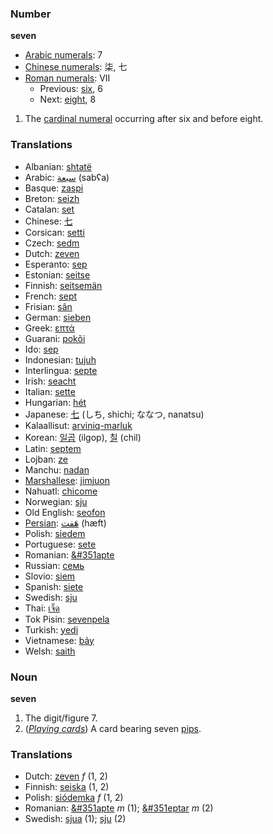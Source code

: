 === Number ===
'''seven'''
*[[w:Arabic Numerals|Arabic numerals]]: 7
*[[w:Chinese numerals|Chinese numerals]]: 柒, 七
*[[w:Roman numerals|Roman numerals]]: VII
**Previous: [[six]], 6
**Next: [[eight]], 8

# The [[cardinal numeral]] occurring after six and before eight.

=== Translations ===
*Albanian: [[shtatë]]
*Arabic: [[سبعة]] (sabʕa)
*Basque: [[zaspi]]
*Breton: [[seizh]]
*Catalan: [[set]]
*Chinese: [[七]]
*Corsican: [[setti]]
*Czech: [[sedm]]
*Dutch: [[zeven]]
*Esperanto: [[sep]]
*Estonian: [[seitse]]
*Finnish: [[seitsemän]]
*French: [[sept]]
*Frisian: [[sân]]
*German: [[sieben]]
*Greek: [[επτά]]
*Guarani: [[pokõi]]
*Ido: [[sep]]
*Indonesian: [[tujuh]]
*Interlingua: [[septe]]
*Irish: [[seacht]]
*Italian: [[sette]]
*Hungarian: [[hét]]
*Japanese: [[七]] (しち, shichi; ななつ, nanatsu)
*Kalaallisut: [[arviniq-marluk]]
*Korean: [[일곱]] (ilgop), [[칠]] (chil)
*Latin: [[septem]]
*Lojban: [[ze]]
*Manchu: [[nadan]]
*[[Marshallese]]: [[jimjuon]]
*Nahuatl: [[chicome]]
*Norwegian: [[sju]]
*Old English: [[seofon]]
*[[Persian]]: [[هَفت]] (hæft)
*Polish: [[siedem]]
*Portuguese: [[sete]]
*Romanian: [[&#351apte]]
*Russian: [[семь]]
*Slovio: [[siem]]
*Spanish: [[siete]]
*Swedish: [[sju]]
*Thai: [[เจ็ด]]
*Tok Pisin: [[sevenpela]]
*Turkish: [[yedi]]
*Vietnamese: [[bảy]]
*Welsh: [[saith]]

=== Noun ===
'''seven'''

# The digit/figure 7.
# (''[[playing_cards|Playing cards]]'') A card bearing seven [[pip]]s.

=== Translations ===
*Dutch: [[zeven]] ''f'' (1, 2)
*Finnish: [[seiska]] (1, 2)
*Polish: [[siódemka]] ''f'' (1, 2)
*Romanian: [[&#351apte]] ''m'' (1); [[&#351eptar]] ''m'' (2)
*Swedish: [[sjua]] (1); [[sju]] (2)